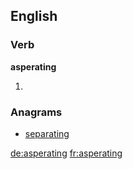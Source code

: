 ==English==

===Verb===
'''asperating'''

# {{present participle of|[[asperate]]}}

===Anagrams===
* [[separating#English|separating]]

[[de:asperating]]
[[fr:asperating]]
